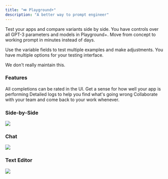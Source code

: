 ```yaml
---
title: "⏯️ Playground+"
description: "A better way to prompt engineer"
---
```


Test your apps and compare variants side by side. You have controls over all
GPT-3 parameters and models in Playground+. Move from concept to working prompt
in minutes instead of days.

Use the variable fields to test multiple examples and make adjustments. You have
multiple options for your testing interface.

We don't really maintain this.

### Features

<AccordionGroup>

<Accordion title="Human Feedback">
  All completions can be rated in the UI. Get a sense for how well your app is
  performing
</Accordion>

<Accordion title="Logs">
  Detailed logs to help you find what's going wrong
</Accordion>

<Accordion title="Shared Sessions">
  Collaborate with your team and come back to your work whenever.
</Accordion>

</AccordionGroup>

### Side-by-Side

<Frame caption="Test apps side-by-side and run multiple examples simultaneously">
  <img src="/images/side-by-side.png" />
</Frame>

### Chat

<Frame caption="Test Chat GPT Applications">
  <img src="/images/chat.png" />
</Frame>

### Text Editor

<Frame caption="Blank text editor">
  <img src="/images/text-editor.png" />
</Frame>
